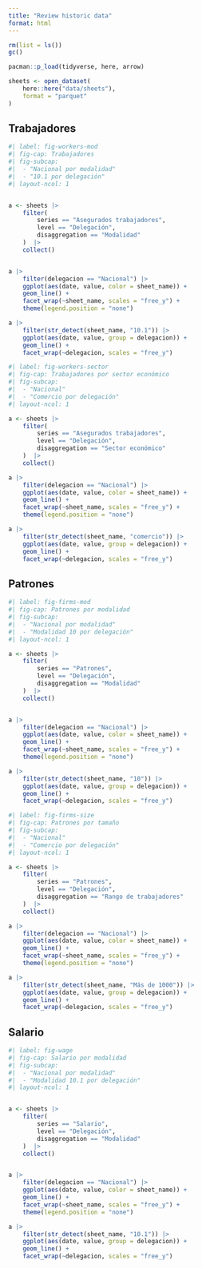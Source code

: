 ```yaml
---
title: "Review historic data"
format: html
---
```



```r
rm(list = ls())
gc()

pacman::p_load(tidyverse, here, arrow)
```


```r
sheets <- open_dataset(
    here::here("data/sheets"),
    format = "parquet"
)
```

## Trabajadores

```r
#| label: fig-workers-mod
#| fig-cap: Trabajadores
#| fig-subcap:
#|  - "Nacional por modalidad"
#|  - "10.1 por delegación"
#| layout-ncol: 1


a <- sheets |>
    filter(
        series == "Asegurados trabajadores",
        level == "Delegación",
        disaggregation == "Modalidad"
    )  |>
    collect()


a |>
    filter(delegacion == "Nacional") |>
    ggplot(aes(date, value, color = sheet_name)) +
    geom_line() +
    facet_wrap(~sheet_name, scales = "free_y") +
    theme(legend.position = "none")

a |>
    filter(str_detect(sheet_name, "10.1")) |>
    ggplot(aes(date, value, group = delegacion)) +
    geom_line() +
    facet_wrap(~delegacion, scales = "free_y")


```


```r
#| label: fig-workers-sector
#| fig-cap: Trabajadores por sector económico
#| fig-subcap:
#|  - "Nacional"
#|  - "Comercio por delegación"
#| layout-ncol: 1

a <- sheets |>
    filter(
        series == "Asegurados trabajadores",
        level == "Delegación",
        disaggregation == "Sector económico"
    )  |>
    collect()

a |>
    filter(delegacion == "Nacional") |>
    ggplot(aes(date, value, color = sheet_name)) +
    geom_line() +
    facet_wrap(~sheet_name, scales = "free_y") +
    theme(legend.position = "none")

a |>
    filter(str_detect(sheet_name, "comercio")) |>
    ggplot(aes(date, value, group = delegacion)) +
    geom_line() +
    facet_wrap(~delegacion, scales = "free_y")

```

## Patrones


```r
#| label: fig-firms-mod
#| fig-cap: Patrones por modalidad
#| fig-subcap: 
#|  - "Nacional por modalidad"
#|  - "Modalidad 10 por delegación"
#| layout-ncol: 1

a <- sheets |>
    filter(
        series == "Patrones",
        level == "Delegación",
        disaggregation == "Modalidad"
    )  |>
    collect()


a |>
    filter(delegacion == "Nacional") |>
    ggplot(aes(date, value, color = sheet_name)) +
    geom_line() +
    facet_wrap(~sheet_name, scales = "free_y") +
    theme(legend.position = "none")

a |>
    filter(str_detect(sheet_name, "10")) |>
    ggplot(aes(date, value, group = delegacion)) +
    geom_line() +
    facet_wrap(~delegacion, scales = "free_y")
```


```r
#| label: fig-firms-size
#| fig-cap: Patrones por tamaño
#| fig-subcap:
#|  - "Nacional"
#|  - "Comercio por delegación"
#| layout-ncol: 1

a <- sheets |>
    filter(
        series == "Patrones",
        level == "Delegación",
        disaggregation == "Rango de trabajadores"
    )  |>
    collect()

a |>
    filter(delegacion == "Nacional") |>
    ggplot(aes(date, value, color = sheet_name)) +
    geom_line() +
    facet_wrap(~sheet_name, scales = "free_y") +
    theme(legend.position = "none")

a |>
    filter(str_detect(sheet_name, "Más de 1000")) |>
    ggplot(aes(date, value, group = delegacion)) +
    geom_line() +
    facet_wrap(~delegacion, scales = "free_y")
```

## Salario


```r
#| label: fig-wage
#| fig-cap: Salario por modalidad
#| fig-subcap: 
#|  - "Nacional por modalidad"
#|  - "Modalidad 10.1 por delegación"
#| layout-ncol: 1


a <- sheets |>
    filter(
        series == "Salario",
        level == "Delegación",
        disaggregation == "Modalidad"
    )  |>
    collect()


a |>
    filter(delegacion == "Nacional") |>
    ggplot(aes(date, value, color = sheet_name)) +
    geom_line() +
    facet_wrap(~sheet_name, scales = "free_y") +
    theme(legend.position = "none")

a |>
    filter(str_detect(sheet_name, "10.1")) |>
    ggplot(aes(date, value, group = delegacion)) +
    geom_line() +
    facet_wrap(~delegacion, scales = "free_y")
```